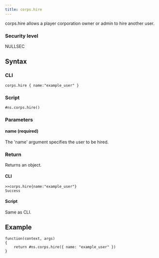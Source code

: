 ```yaml
---
title: corps.hire
---
```


corps.hire allows a player corporation owner or admin to hire another user.

### Security level

NULLSEC

## Syntax

### CLI

```
corps.hire { name:"example_user" }
```

### Script

```
#ns.corps.hire()
```

### Parameters

#### name (required)

The 'name' argument specifies the user to be hired.

### Return

Returns an object.

#### CLI

```
>>corps.hire{name:"example_user"}
Success

```

#### Script

Same as CLI.

## Example

```
function(context, args)
{
	return #ns.corps.hire({ name: "example_user" })
}
```
